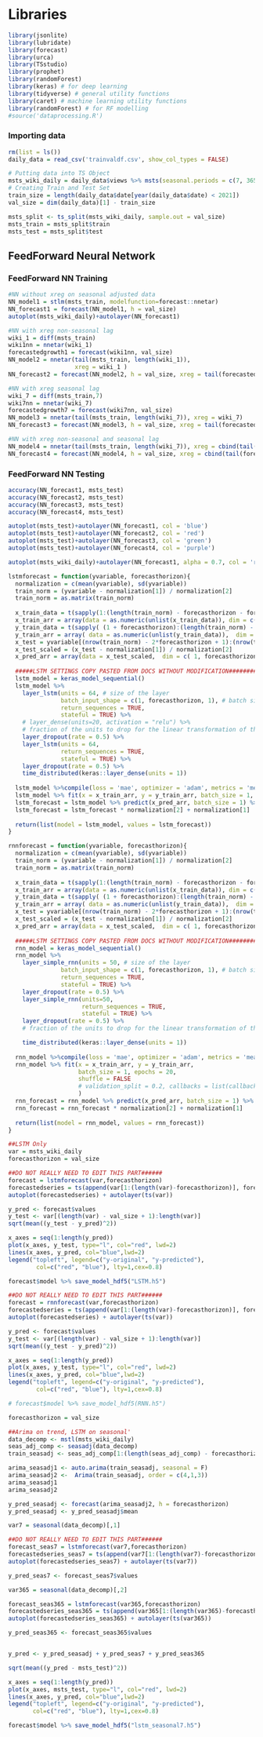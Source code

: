 # Libraries
```r
library(jsonlite)
library(lubridate)
library(forecast)
library(urca)
library(TSstudio)
library(prophet)
library(randomForest)
library(keras) # for deep learning
library(tidyverse) # general utility functions
library(caret) # machine learning utility functions
library(randomForest) # for RF modelling
#source('dataprocessing.R')
```


### Importing data
```r
rm(list = ls())
daily_data = read_csv('trainvaldf.csv', show_col_types = FALSE)

# Putting data into TS Object
msts_wiki_daily = daily_data$views %>% msts(seasonal.periods = c(7, 365), start =c(2015, as.numeric(format(daily_data$date[1], "%j"))), ts.frequency = 7)
# Creating Train and Test Set
train_size = length(daily_data$date[year(daily_data$date) < 2021])
val_size = dim(daily_data)[1] - train_size

msts_split <- ts_split(msts_wiki_daily, sample.out = val_size)
msts_train = msts_split$train
msts_test = msts_split$test
```



## FeedForward Neural Network
### FeedForward NN Training
```r

#NN without xreg on seasonal adjusted data
NN_model1 = stlm(msts_train, modelfunction=forecast::nnetar)
NN_forecast1 = forecast(NN_model1, h = val_size)
autoplot(msts_wiki_daily)+autolayer(NN_forecast1)

#NN with xreg non-seasonal lag
wiki_1 = diff(msts_train)
wiki1nn = nnetar(wiki_1)
forecastedgrowth1 = forecast(wiki1nn, val_size)
NN_model2 = nnetar(tail(msts_train, length(wiki_1)), 
                   xreg = wiki_1 )
NN_forecast2 = forecast(NN_model2, h = val_size, xreg = tail(forecastedgrowth1$x,val_size))

#NN with xreg seasonal lag
wiki_7 = diff(msts_train,7)
wiki7nn = nnetar(wiki_7)
forecastedgrowth7 = forecast(wiki7nn, val_size)
NN_model3 = nnetar(tail(msts_train, length(wiki_7)), xreg = wiki_7)
NN_forecast3 = forecast(NN_model3, h = val_size, xreg = tail(forecastedgrowth7$x,val_size))

#NN with xreg non-seasonal and seasonal lag
NN_model4 = nnetar(tail(msts_train, length(wiki_7)), xreg = cbind(tail(wiki_1, length(wiki_7)), wiki_7))
NN_forecast4 = forecast(NN_model4, h = val_size, xreg = cbind(tail(forecastedgrowth1$x, val_size), tail(forecastedgrowth7$x, val_size)))
```

### FeedForward NN Testing
```r
accuracy(NN_forecast1, msts_test)
accuracy(NN_forecast2, msts_test)
accuracy(NN_forecast3, msts_test)
accuracy(NN_forecast4, msts_test)

autoplot(msts_test)+autolayer(NN_forecast1, col = 'blue')
autoplot(msts_test)+autolayer(NN_forecast2, col = 'red')
autoplot(msts_test)+autolayer(NN_forecast3, col = 'green')
autoplot(msts_test)+autolayer(NN_forecast4, col = 'purple')

autoplot(msts_wiki_daily)+autolayer(NN_forecast1, alpha = 0.7, col = 'red')

```

```r
lstmforecast = function(yvariable, forecasthorizon){
  normalization = c(mean(yvariable), sd(yvariable))
  train_norm = (yvariable - normalization[1]) / normalization[2]
  train_norm = as.matrix(train_norm)
  
  x_train_data = t(sapply(1:(length(train_norm) - forecasthorizon - forecasthorizon + 1), function(x) train_norm[x:(x + forecasthorizon - 1), 1] ))
  x_train_arr = array(data = as.numeric(unlist(x_train_data)), dim = c( nrow(x_train_data), forecasthorizon,   1   )  )
  y_train_data = t(sapply( (1 + forecasthorizon):(length(train_norm) - forecasthorizon + 1), function(x) train_norm[x:(x + forecasthorizon - 1)] ))
  y_train_arr = array( data = as.numeric(unlist(y_train_data)),  dim = c(  nrow(y_train_data),  forecasthorizon,   1    ) )
  x_test = yvariable[(nrow(train_norm) - 2*forecasthorizon + 1):(nrow(train_norm) - forecasthorizon + 1)]
  x_test_scaled = (x_test - normalization[1]) / normalization[2]
  x_pred_arr = array(data = x_test_scaled,  dim = c( 1, forecasthorizon,  1 ) )
  
  #####LSTM SETTINGS COPY PASTED FROM DOCS WITHOUT MODIFICATION###########
  lstm_model = keras_model_sequential()
  lstm_model %>%
    layer_lstm(units = 64, # size of the layer
               batch_input_shape = c(1, forecasthorizon, 1), # batch size, timesteps, features
               return_sequences = TRUE,
               stateful = TRUE) %>%
    # layer_dense(units=20, activation = "relu") %>%
    # fraction of the units to drop for the linear transformation of the inputs
    layer_dropout(rate = 0.5) %>%
    layer_lstm(units = 64,
               return_sequences = TRUE,
               stateful = TRUE) %>%
    layer_dropout(rate = 0.5) %>%
    time_distributed(keras::layer_dense(units = 1))
  
  lstm_model %>%compile(loss = 'mae', optimizer = 'adam', metrics = 'mean_squared_error')     
  lstm_model %>% fit(x = x_train_arr, y = y_train_arr, batch_size = 1, epochs = 20,shuffle = FALSE, validation_split = 0.2, callbacks = list(callback_early_stopping(monitor = 'val_loss', patience = 3, verbose = 1, restore_best_weights = T)) )    
  lstm_forecast = lstm_model %>% predict(x_pred_arr, batch_size = 1) %>%.[, , 1]  #LINE X
  lstm_forecast = lstm_forecast * normalization[2] + normalization[1]
  
  return(list(model = lstm_model, values = lstm_forecast))  
}

rnnforecast = function(yvariable, forecasthorizon){
  normalization = c(mean(yvariable), sd(yvariable))
  train_norm = (yvariable - normalization[1]) / normalization[2]
  train_norm = as.matrix(train_norm)
  
  x_train_data = t(sapply(1:(length(train_norm) - forecasthorizon - forecasthorizon + 1), function(x) train_norm[x:(x + forecasthorizon - 1), 1] ))
  x_train_arr = array(data = as.numeric(unlist(x_train_data)), dim = c( nrow(x_train_data), forecasthorizon,   1   )  )
  y_train_data = t(sapply( (1 + forecasthorizon):(length(train_norm) - forecasthorizon + 1), function(x) train_norm[x:(x + forecasthorizon - 1)] ))
  y_train_arr = array( data = as.numeric(unlist(y_train_data)),  dim = c(  nrow(y_train_data),  forecasthorizon,   1    ) )
  x_test = yvariable[(nrow(train_norm) - 2*forecasthorizon + 1):(nrow(train_norm) - forecasthorizon + 1)]
  x_test_scaled = (x_test - normalization[1]) / normalization[2]
  x_pred_arr = array(data = x_test_scaled,  dim = c( 1, forecasthorizon,  1 ) )
  
  #####LSTM SETTINGS COPY PASTED FROM DOCS WITHOUT MODIFICATION###########
  rnn_model = keras_model_sequential()
  rnn_model %>%
    layer_simple_rnn(units = 50, # size of the layer
               batch_input_shape = c(1, forecasthorizon, 1), # batch size, timesteps, features
               return_sequences = TRUE,
               stateful = TRUE) %>%
    layer_dropout(rate = 0.5) %>%
    layer_simple_rnn(units=50,
                     return_sequences = TRUE,
                     stateful = TRUE) %>%
    layer_dropout(rate = 0.5) %>%
    # fraction of the units to drop for the linear transformation of the inputs

    time_distributed(keras::layer_dense(units = 1))
  
  rnn_model %>%compile(loss = 'mae', optimizer = 'adam', metrics = 'mean_squared_error')     
  rnn_model %>% fit(x = x_train_arr, y = y_train_arr, 
                    batch_size = 1, epochs = 20,
                    shuffle = FALSE 
                    # validation_split = 0.2, callbacks = list(callback_early_stopping(monitor = 'val_loss', patience = 5, verbose = 1, restore_best_weights = T)) 
                    )    
  rnn_forecast = rnn_model %>% predict(x_pred_arr, batch_size = 1) %>%.[, , 1]  #LINE X
  rnn_forecast = rnn_forecast * normalization[2] + normalization[1]
  
  return(list(model = rnn_model, values = rnn_forecast)) 
}


```

```r
##LSTM Only
var = msts_wiki_daily
forecasthorizon = val_size

##DO NOT REALLY NEED TO EDIT THIS PART######
forecast = lstmforecast(var,forecasthorizon)
forecastedseries = ts(append(var[1:(length(var)-forecasthorizon)], forecast$values))
autoplot(forecastedseries) + autolayer(ts(var))

y_pred <- forecast$values
y_test <- var[(length(var) - val_size + 1):length(var)]
sqrt(mean((y_test - y_pred)^2))

x_axes = seq(1:length(y_pred))
plot(x_axes, y_test, type="l", col="red", lwd=2)
lines(x_axes, y_pred, col="blue",lwd=2)
legend("topleft", legend=c("y-original", "y-predicted"),
        col=c("red", "blue"), lty=1,cex=0.8)

forecast$model %>% save_model_hdf5("LSTM.h5")

```
```r
##DO NOT REALLY NEED TO EDIT THIS PART######
forecast = rnnforecast(var,forecasthorizon)
forecastedseries = ts(append(var[1:(length(var)-forecasthorizon)], forecast$values))
autoplot(forecastedseries) + autolayer(ts(var))

y_pred <- forecast$values
y_test <- var[(length(var) - val_size + 1):length(var)]
sqrt(mean((y_test - y_pred)^2))

x_axes = seq(1:length(y_pred))
plot(x_axes, y_test, type="l", col="red", lwd=2)
lines(x_axes, y_pred, col="blue",lwd=2)
legend("topleft", legend=c("y-original", "y-predicted"),
        col=c("red", "blue"), lty=1,cex=0.8)

# forecast$model %>% save_model_hdf5(RNN.h5")
```

```r
forecasthorizon = val_size

##Arima on trend, LSTM on seasonal'
data_decomp <- mstl(msts_wiki_daily)
seas_adj_comp <- seasadj(data_decomp)
train_seasadj <- seas_adj_comp[1:(length(seas_adj_comp) - forecasthorizon)]

arima_seasadj1 <- auto.arima(train_seasadj, seasonal = F)
arima_seasadj2 <-  Arima(train_seasadj, order = c(4,1,3))
arima_seasadj1
arima_seasadj2

y_pred_seasadj <- forecast(arima_seasadj2, h = forecasthorizon)
y_pred_seasadj <- y_pred_seasadj$mean 

var7 = seasonal(data_decomp)[,1]

##DO NOT REALLY NEED TO EDIT THIS PART######
forecast_seas7 = lstmforecast(var7,forecasthorizon)
forecastedseries_seas7 = ts(append(var7[1:(length(var7)-forecasthorizon)], forecast$values))
autoplot(forecastedseries_seas7) + autolayer(ts(var7))

y_pred_seas7 <- forecast_seas7$values 

var365 = seasonal(data_decomp)[,2]

forecast_seas365 = lstmforecast(var365,forecasthorizon)
forecastedseries_seas365 = ts(append(var365[1:(length(var365)-forecasthorizon)], forecast$values))
autoplot(forecastedseries_seas365) + autolayer(ts(var365))

y_pred_seas365 <- forecast_seas365$values 


y_pred <- y_pred_seasadj + y_pred_seas7 + y_pred_seas365

sqrt(mean((y_pred - msts_test)^2))

x_axes = seq(1:length(y_pred))
plot(x_axes, msts_test, type="l", col="red", lwd=2)
lines(x_axes, y_pred, col="blue",lwd=2)
legend("topleft", legend=c("y-original", "y-predicted"),
       col=c("red", "blue"), lty=1,cex=0.8)

forecast$model %>% save_model_hdf5("lstm_seasonal7.h5")
```
